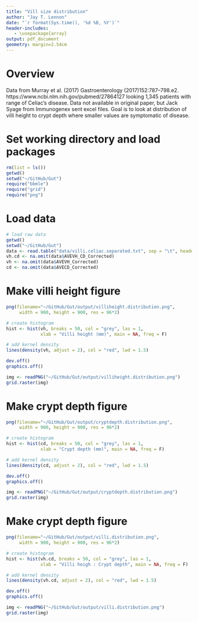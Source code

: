 ```yaml
---
title: "Vill size distribution"
author: "Jay T. Lennon"
date: "`r format(Sys.time(), '%d %B, %Y')`"
header-includes:
   - \usepackage{array}
output: pdf_document
geometry: margin=2.54cm
---
```


# Overview
Data from Murray et al. (2017) Gastroenterology (2017)152:787–798.e2. https://www.ncbi.nlm.nih.gov/pubmed/27864127 looking 1,345 patients with range of Celiac's disease. 
Data not available in original paper, but Jack Syage from Immunogenex sent excel files. 
Goal is to look at distribution of villi height to crypt depth where smaller values are symptomatic of disease.

# Set working directory and load packages
```r
rm(list = ls())
getwd()
setwd("~/GitHub/Gut")
require("bbmle")
require("grid")
require("png")
```

# Load data
```r
# load raw data
getwd()
setwd("~/GitHub/Gut")
data <- read.table("data/villi.celiac.separated.txt", sep = "\t", header = TRUE)
vh.cd <- na.omit(data$AVEVH_CD_Corrected)
vh <- na.omit(data$AVEVH_Corrected)
cd <- na.omit(data$AVECD_Corrected)
```

# Make villi height figure
```r
png(filename="~/GitHub/Gut/output/villiheight.distribution.png",
     width = 900, height = 900, res = 96*2)

# create histogram
hist <- hist(vh, breaks = 50, col = "grey", las = 1, 
             xlab = "Villi height (mm)", main = NA, freq = F)

# add kernel density
lines(density(vh, adjust = 2), col = "red", lwd = 1.5)

dev.off()
graphics.off()

img <- readPNG("~/GitHub/Gut/output/villiheight.distribution.png")
grid.raster(img)
```
# Make crypt depth figure
```r
png(filename="~/GitHub/Gut/output/cryptdepth.distribution.png",
     width = 900, height = 900, res = 96*2)

# create histogram
hist <- hist(cd, breaks = 50, col = "grey", las = 1, 
             xlab = "Crypt depth (mm)", main = NA, freq = F)

# add kernel density
lines(density(cd, adjust = 2), col = "red", lwd = 1.5)

dev.off()
graphics.off()

img <- readPNG("~/GitHub/Gut/output/cryptdepth.distribution.png")
grid.raster(img)
```
# Make crypt depth figure
```r
png(filename="~/GitHub/Gut/output/villi.distribution.png",
     width = 900, height = 900, res = 96*2)

# create histogram
hist <- hist(vh.cd, breaks = 50, col = "grey", las = 1, 
             xlab = "Villi heigh : Crypt depth", main = NA, freq = F)

# add kernel density
lines(density(vh.cd, adjust = 2), col = "red", lwd = 1.5)

dev.off()
graphics.off()

img <- readPNG("~/GitHub/Gut/output/villi.distribution.png")
grid.raster(img)
```

